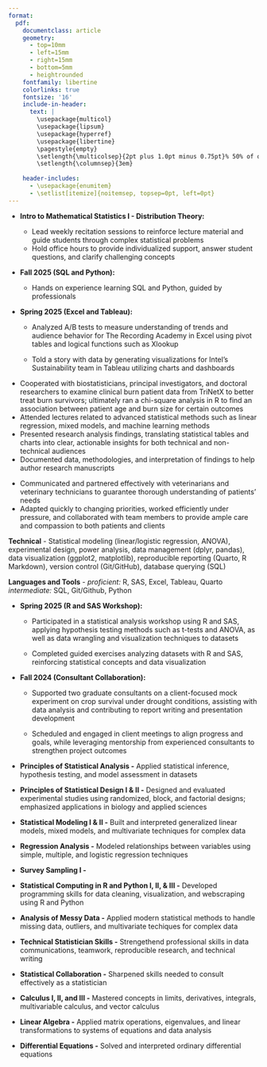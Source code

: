 ---
format: 
  pdf: 
    documentclass: article
    geometry:
      - top=10mm
      - left=15mm
      - right=15mm
      - bottom=5mm
      - heightrounded
    fontfamily: libertine
    colorlinks: true
    fontsize: '16'
    include-in-header: 
      text: |
        \usepackage{multicol}
        \usepackage{lipsum}
        \usepackage{hyperref}
        \usepackage{libertine}
        \pagestyle{empty}
        \setlength{\multicolsep}{2pt plus 1.0pt minus 0.75pt}% 50% of original values
        \setlength{\columnsep}{3em}
        
    header-includes:
      - \usepackage{enumitem}
      - \setlist[itemize]{noitemsep, topsep=0pt, left=0pt}
---

<!-- TITLE -->

\begin{huge}\begin{center}{\bf JESUS RODRIGUEZ}\end{center}\end{huge}

<!-- CONTACT INFO -->

\begin{center}jrodriguezb44@gmail.com ∙ 
\href{https://www.linkedin.com/in/jesus-rodriguez-09ab12178}{LinkedIn} ∙
\href{https://jesusrod44.github.io/portfolio}{Personal Website} ∙
Lincoln, NE
\end{center}
\vspace{3.5pt}

<!-- EDUCATION: 1ST BULLET -->

\begin{large}
  {\bf EDUCATION}
  \vspace{3pt}
  \hrule
  \begin{multicols}{2}
    \begin{flushleft}{\bf University of Nebraska-Lincoln}\end{flushleft}
    \begin{flushright}Graduation Date-Dec 2025\end{flushright}
  \end{multicols}
  \vspace{-0.17cm}
  \begin{multicols}{2}
    \begin{flushleft}Bachelor's in Statistics and Data Analytics\end{flushleft}
    \begin{flushright}Lincoln, NE\end{flushright}
  \end{multicols}
  \vspace{-0.17cm}
  \begin{multicols}{2}
    \begin{flushleft}Minor in Mathematics\end{flushleft}
  \end{multicols}
\end{large}

\vspace{0.05cm}

<!-- RELEVANT EXPERIENCE : 1ST BULLET-->

\begin{large}{\bf RELEVANT EXPERIENCE}
  \vspace{3pt}
  \hrule
  \begin{multicols}{2}
    \begin{flushleft}{\bf \href{https://statistics.unl.edu}{UNL Department of Statistics}}\end{flushleft}
    \begin{flushright}
    \begin{small}{(5mth)}\end{small}
    Aug 2025-Dec 2025\end{flushright}
  \end{multicols}
  \vspace{-0.17cm}
  \begin{multicols}{2}
    \begin{flushleft}\textit{Teaching Assistant}\end{flushleft}
    \begin{flushright}Lincoln, NE\end{flushright}\end{multicols}
\end{large}
\vspace{-0.16cm}

-   **Intro to Mathematical Statistics I - Distribution Theory:**

    -   Lead weekly recitation sessions to reinforce lecture material and guide students through complex statistical problems
    -   Hold office hours to provide individualized support, answer student questions, and clarify challenging concepts

\vspace{3pt}

<!-- RELEVANT EXPERIENCE : 2ND BULLET -->

\begin{large}
  \begin{multicols}{2}
    \begin{flushleft}{\bf \href{https://globalcareeraccelerator.org}{The Global Career Accelerator}}\end{flushleft}
    \begin{flushright}
    \begin{small}{(1yr)}\end{small}
    Jan 2025-Dec 2025\end{flushright}
  \end{multicols}
  \vspace{-0.17cm}
  \begin{multicols}{2}
    \begin{flushleft}\textit{Data Analyst and Coding for Data Intern}\end
    {flushleft}\begin{flushright}Remote\end
    {flushright}
  \end{multicols}
\end{large}
\vspace{-0.16cm}

-   **Fall 2025 (SQL and Python):**

    -   Hands on experience learning SQL and Python, guided by professionals

-   **Spring 2025 (Excel and Tableau):**

    -   Analyzed A/B tests to measure understanding of trends and audience behavior for The Recording Academy in Excel using pivot tables and logical functions such as Xlookup

    -   Told a story with data by generating visualizations for Intel's Sustainability team in Tableau utilizing charts and dashboards

\vspace{3pt}

<!-- RELEVANT EXPERIENCE : 3RD BULLET -->

\begin{large}
  \begin{multicols}{2}
    \begin{flushleft}{\bf \href{https://www.utmb.edu/spph/department/of-biostatistics-data-science/programs-training/summer-institute}{University of Texas-Medical Branch}}\end{flushleft}
    \begin{flushright}
    \begin{small}{(2mth)}\end{small}
    June 2025-July 2025\end{flushright}
  \end{multicols}
  \vspace{-0.17cm}
  \begin{multicols}{2}
    \begin{flushleft}\textit{Biostatistics and Data Science Summer Intern}\end{flushleft}
    \begin{flushright}Galveston, TX\end{flushright}\end
  {multicols}
\end{large}
\vspace{-0.16cm}

-   Cooperated with biostatisticians, principal investigators, and doctoral researchers to examine clinical burn patient data from TriNetX to better treat burn survivors; ultimately ran a chi-square analysis in R to find an association between patient age and burn size for certain outcomes
-   Attended lectures related to advanced statistical methods such as linear regression, mixed models, and machine learning methods
-   Presented research analysis findings, translating statistical tables and charts into clear, actionable insights for both technical and non-technical audiences
-   Documented data, methodologies, and interpretation of findings to help author research manuscripts

\vspace{3pt}

<!-- OTHER WORK EXPERIENCE : 1ST BULLET -->

\begin{large}{\bf OTHER WORK EXPERIENCE}
  \vspace{3pt}
  \hrule
  \begin{multicols}{2}
    \begin{flushleft}{\bf \href{http://www.yorkanimalclinic.com}{York Animal Clinic}}\end{flushleft}
    \begin{flushright}
    \begin{small}{(7yr 4mth)}\end{small}
    May 2018-Present\end{flushright}
  \end{multicols}
  \vspace{-0.17cm}
  \begin{multicols}{2}
    \begin{flushleft}\textit{Veterinary Assistant}\end
    {flushleft}\begin{flushright}York, NE\end
    {flushright}
  \end{multicols}
\end{large}
\vspace{-0.16cm}

-   Communicated and partnered effectively with veterinarians and veterinary technicians to guarantee thorough understanding of patients' needs
-   Adapted quickly to changing priorities, worked efficiently under pressure, and collaborated with team members to provide ample care and compassion to both patients and clients

\vspace{3pt}

<!-- SKILLS -->

\begin{large}{\bf SKILLS}
  \vspace{3pt}
  \hrule
\end{large}
\vspace{-0.16cm}

**Technical** - Statistical modeling (linear/logistic regression, ANOVA), experimental design, power analysis, data management (dplyr, pandas), data visualization (ggplot2, matplotlib), reproducible reporting (Quarto, R Markdown), version control (Git/GitHub), database querying (SQL)

<!-- **Interpersonal** - Communication, Collaboration, Adaptability, Detail-oriented, Problem-solving --->

**Languages and Tools** - *proficient:* R, SAS, Excel, Tableau, Quarto *intermediate:* SQL, Git/Github, Python

<!-- **Selected Coursework** - Principles of Statistical Design I & II, Principles of Statistical Analysis, Statistical Computing in R and Python I & II, Statistical Modeling I & II, Analysis of Messy Data, Technical Statistician Skills, Regression Analysis, Calculus I, II, & III, Linear Algebra, Differential Equations -->

\vspace{3pt}

\clearpage

<!-- INVOLVEMENT : 1ST BULLET -->

\begin{large}{\bf INVOLVEMENT}
  \vspace{3pt}
  \hrule  
  \begin{multicols}{2}
    \begin{flushleft}{\bf \href{https://statistics.unl.edu/sc3lhelp-desk}{Statistical Cross-disciplinary Collaboration \& Consulting Lab}}\end{flushleft}
    \begin{flushright}
    \begin{small}{(1yr)}\end{small}
    Aug 2024-May 2025\end{flushright}
  \end{multicols}
  \vspace{-0.17cm}
  \begin{multicols}{2}
    \begin{flushleft}\textit{R and SAS Trainee and Assistant Consultant}\end
    {flushleft}\begin{flushright}Lincoln, NE\end
    {flushright}
  \end{multicols}
\end{large}
\vspace{-0.16cm}

-   **Spring 2025 (R and SAS Workshop):**

    -   Participated in a statistical analysis workshop using R and SAS, applying hypothesis testing methods such as t-tests and ANOVA, as well as data wrangling and visualization techniques to datasets

    -   Completed guided exercises analyzing datasets with R and SAS, reinforcing statistical concepts and data visualization

-   **Fall 2024 (Consultant Collaboration):**

    -   Supported two graduate consultants on a client-focused mock experiment on crop survival under drought conditions, assisting with data analysis and contributing to report writing and presentation development

    -   Scheduled and engaged in client meetings to align progress and goals, while leveraging mentorship from experienced consultants to strengthen project outcomes

\vspace{3pt}

<!-- NOTABLE COURSEWORK -->

\begin{large}{\bf NOTABLE COURSEWORK}
  \vspace{3pt}
  \hrule  
  \begin{multicols}{1}
    \begin{flushleft}\textit{Statistical Methods \& Design}
    \end{flushleft}
  \end{multicols}
  \vspace{-0.17cm}
\end{large}
\vspace{-0.16cm}
-   **Principles of Statistical Analysis -** Applied statistical inference, hypothesis testing, and model assessment in datasets

-   **Principles of Statistical Design I & II -** Designed and evaluated experimental studies using randomized, block, and factorial designs; emphasized applications in biology and applied sciences

-   **Statistical Modeling I & II -** Built and interpreted generalized linear models, mixed models, and multivariate techniques for complex data

-   **Regression Analysis -** Modeled relationships between variables using simple, multiple, and logistic regression techniques

-   **Survey Sampling I -** 

\begin{large}
\begin{multicols}{1}
  \begin{flushleft}\textit{Statistical Computing \& Professional Skills}
    \end{flushleft}
  \end{multicols}
  \vspace{-0.17cm}
\end{large}
\vspace{-0.16cm}

-   **Statistical Computing in R and Python I, II, & III -** Developed programming skills for data cleaning, visualization, and webscraping using R and Python

-   **Analysis of Messy Data -** Applied modern statistical methods to handle missing data, outliers, and multivariate techiques for complex data

-   **Technical Statistician Skills -** Strengethend professional skills in data communications, teamwork, reproducible research, and technical writing

-   **Statistical Collaboration -** Sharpened skills needed to consult effectively as a statistician

\begin{large}
\begin{multicols}{1}
    \begin{flushleft}\textit{Mathematical Foundations}
    \end{flushleft}
  \end{multicols}
  \vspace{-0.17cm}
\end{large}
\vspace{-0.16cm}

-   **Calculus I, II, and III -** Mastered concepts in limits, derivatives, integrals, multivariable calculus, and vector calculus

-   **Linear Algebra -** Applied matrix operations, eigenvalues, and linear transformations to systems of equations and data analysis

-   **Differential Equations -** Solved and interpreted ordinary differential equations

\vspace{3pt}

<!-- SELECTED PROJECTS : 1ST BULLET -->

